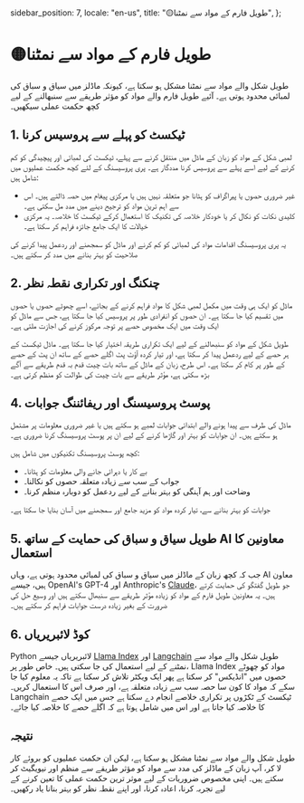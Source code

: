   sidebar_position: 7,
  locale: "en-us",
  title: "🟡طویل فارم کے مواد سے نمٹنا",
};

# 🟡طویل فارم کے مواد سے نمٹنا

طویل شکل والے مواد سے نمٹنا مشکل ہو سکتا ہے، کیونکہ ماڈلز میں سیاق و سباق کی لمبائی محدود ہوتی ہے۔ آئیے طویل فارم والے مواد کو مؤثر طریقے سے سنبھالنے کے لیے کچھ حکمت عملی سیکھیں۔

## 1. ٹیکسٹ کو پہلے سے پروسیس کرنا

لمبی شکل کے مواد کو زبان کے ماڈل میں منتقل کرنے سے پہلے، ٹیکسٹ کی لمبائی اور پیچیدگی کو کم کرنے کے لیے اسے پہلے سے پروسیس کرنا مددگار ہے۔ پری پروسیسنگ کے لئے کچھ حکمت عملیوں میں شامل ہیں:

- غیر ضروری حصوں یا پیراگراف کو ہٹانا جو متعلقہ نہیں ہیں یا مرکزی پیغام میں حصہ ڈالتے ہیں۔ اس سے اہم ترین مواد کو ترجیح دینے میں مدد مل سکتی ہے۔
- کلیدی نکات کو نکال کر یا خودکار خلاصہ کی تکنیک کا استعمال کرکے ٹیکسٹ کا خلاصہ۔ یہ مرکزی خیالات کا ایک جامع جائزہ فراہم کر سکتا ہے۔

یہ پری پروسیسنگ اقدامات مواد کی لمبائی کو کم کرنے اور ماڈل کو سمجھنے اور ردعمل پیدا کرنے کی صلاحیت کو بہتر بنانے میں مدد کر سکتے ہیں۔

## 2. چنکنگ اور تکراری نقطہ نظر

ماڈل کو ایک ہی وقت میں مکمل لمبی شکل کا مواد فراہم کرنے کے بجائے، اسے چھوٹے حصوں یا حصوں میں تقسیم کیا جا سکتا ہے۔ ان حصوں کو انفرادی طور پر پروسیس کیا جا سکتا ہے، جس سے ماڈل کو ایک وقت میں ایک مخصوص حصے پر توجہ مرکوز کرنے کی اجازت ملتی ہے۔

طویل شکل کے مواد کو سنبھالنے کے لیے ایک تکراری طریقہ اختیار کیا جا سکتا ہے۔ ماڈل ٹیکسٹ کے ہر حصے کے لیے ردعمل پیدا کر سکتا ہے، اور تیار کردہ آؤٹ پٹ اگلے حصے کے ساتھ ان پٹ کے حصے کے طور پر کام کر سکتا ہے۔ اس طرح، زبان کے ماڈل کے ساتھ بات چیت قدم بہ قدم طریقے سے آگے بڑھ سکتی ہے، مؤثر طریقے سے بات چیت کی طوالت کو منظم کرتی ہے۔

## 4. پوسٹ پروسیسنگ اور ریفائننگ جوابات

ماڈل کی طرف سے پیدا ہونے والے ابتدائی جوابات لمبے ہو سکتے ہیں یا غیر ضروری معلومات پر مشتمل ہو سکتے ہیں۔ ان جوابات کو بہتر اور گاڑھا کرنے کے لیے ان پر پوسٹ پروسیسنگ کرنا ضروری ہے۔

کچھ پوسٹ پروسیسنگ تکنیکوں میں شامل ہیں:

- بے کار یا دہرائی جانے والی معلومات کو ہٹانا۔
- جواب کے سب سے زیادہ متعلقہ حصوں کو نکالنا۔
- وضاحت اور ہم آہنگی کو بہتر بنانے کے لیے ردعمل کو دوبارہ منظم کرنا۔

جوابات کو بہتر بنانے سے، تیار کردہ مواد کو مزید جامع اور سمجھنے میں آسان بنایا جا سکتا ہے۔

## 5. طویل سیاق و سباق کی حمایت کے ساتھ AI معاونین کا استعمال

جب کہ کچھ زبان کے ماڈلز میں سیاق و سباق کی لمبائی محدود ہوتی ہے، وہاں AI معاون ہیں، جیسے OpenAI's GPT-4 اور Anthropic's [Claude](https://www.anthropic.com/index/100k-context-windows)، جو طویل گفتگو کی حمایت کرتے ہیں۔ یہ معاونین طویل فارم کے مواد کو زیادہ مؤثر طریقے سے سنبھال سکتے ہیں اور وسیع حل کی ضرورت کے بغیر زیادہ درست جوابات فراہم کر سکتے ہیں۔

## 6. کوڈ لائبریریاں

Python لائبریریاں جیسے [Llama Index](https://github.com/jerryjliu/llama_index) اور [Langchain](https://github.com/langchain-ai/langchain) طویل شکل والے مواد سے نمٹنے کے لیے استعمال کی جا سکتی ہیں۔ خاص طور پر، Llama Index مواد کو چھوٹے حصوں میں "انڈیکس" کر سکتا ہے پھر ایک ویکٹر تلاش کر سکتا ہے تاکہ یہ معلوم کیا جا سکے کہ مواد کا کون سا حصہ سب سے زیادہ متعلقہ ہے، اور صرف اس کا استعمال کریں۔ Langchain ٹیکسٹ کے ٹکڑوں پر تکراری خلاصے انجام دے سکتا ہے جس میں ایک حصے کا خلاصہ کیا جاتا ہے اور اس میں شامل ہوتا ہے کہ اگلے حصے کا خلاصہ کیا جائے۔

## نتیجہ

طویل شکل والے مواد سے نمٹنا مشکل ہو سکتا ہے، لیکن ان حکمت عملیوں کو بروئے کار لا کر، آپ زبان کے ماڈلز کی مدد سے مواد کو مؤثر طریقے سے منظم اور نیویگیٹ کر سکتے ہیں۔ اپنی مخصوص ضروریات کے لیے موثر ترین حکمت عملی کا تعین کرنے کے لیے تجربہ کرنا، اعادہ کرنا، اور اپنے نقطہ نظر کو بہتر بنانا یاد رکھیں۔
